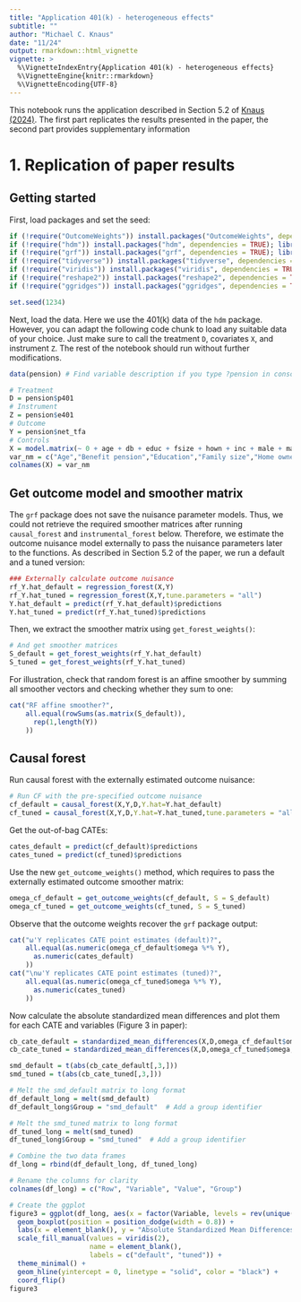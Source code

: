 ```yaml
---
title: "Application 401(k) - heterogeneous effects"
subtitle: ""
author: "Michael C. Knaus"
date: "11/24"
output: rmarkdown::html_vignette
vignette: >
  %\VignetteIndexEntry{Application 401(k) - heterogeneous effects}
  %\VignetteEngine{knitr::rmarkdown}
  %\VignetteEncoding{UTF-8}
---
```


This notebook runs the application described in Section 5.2 of [Knaus (2024)](https://arxiv.org/abs/2411.11559). The first part replicates the results presented in the paper, the second part provides supplementary information

# 1. Replication of paper results

## Getting started

First, load packages and set the seed:

```r
if (!require("OutcomeWeights")) install.packages("OutcomeWeights", dependencies = TRUE); library(OutcomeWeights)
if (!require("hdm")) install.packages("hdm", dependencies = TRUE); library(hdm)
if (!require("grf")) install.packages("grf", dependencies = TRUE); library(grf)
if (!require("tidyverse")) install.packages("tidyverse", dependencies = TRUE); library(tidyverse)
if (!require("viridis")) install.packages("viridis", dependencies = TRUE); library(viridis)
if (!require("reshape2")) install.packages("reshape2", dependencies = TRUE); library(reshape2)
if (!require("ggridges")) install.packages("ggridges", dependencies = TRUE); library(ggridges)

set.seed(1234)
```

Next, load the data. Here we use the 401(k) data of the `hdm` package. However, you can adapt the following code chunk to load any suitable data of your choice. Just make sure to call the treatment `D`, covariates `X`, and instrument `Z`. The rest of the notebook should run without further modifications.

```r
data(pension) # Find variable description if you type ?pension in console

# Treatment
D = pension$p401
# Instrument
Z = pension$e401
# Outcome
Y = pension$net_tfa
# Controls
X = model.matrix(~ 0 + age + db + educ + fsize + hown + inc + male + marr + pira + twoearn, data = pension)
var_nm = c("Age","Benefit pension","Education","Family size","Home owner","Income","Male","Married","IRA","Two earners")
colnames(X) = var_nm
```


## Get outcome model and smoother matrix

The `grf` package does not save the nuisance parameter models. Thus, we could not retrieve the required smoother matrices after running `causal_forest` and `instrumental_forest` below. Therefore, we estimate the outcome nuisance model externally to pass the nuisance parameters later to the functions. As described in Section 5.2 of the paper, we run a default and a tuned version:

```r
### Externally calculate outcome nuisance
rf_Y.hat_default = regression_forest(X,Y)
rf_Y.hat_tuned = regression_forest(X,Y,tune.parameters = "all")
Y.hat_default = predict(rf_Y.hat_default)$predictions
Y.hat_tuned = predict(rf_Y.hat_tuned)$predictions
```

Then, we extract the smoother matrix using `get_forest_weights()`:

```r
# And get smoother matrices
S_default = get_forest_weights(rf_Y.hat_default)
S_tuned = get_forest_weights(rf_Y.hat_tuned)
```

For illustration, check that random forest is an affine smoother by summing all smoother vectors and checking whether they sum to one:

```r
cat("RF affine smoother?", 
    all.equal(rowSums(as.matrix(S_default)),
      rep(1,length(Y))
    ))
```


## Causal forest

Run causal forest with the externally estimated outcome nuisance:

```r
# Run CF with the pre-specified outcome nuisance 
cf_default = causal_forest(X,Y,D,Y.hat=Y.hat_default)
cf_tuned = causal_forest(X,Y,D,Y.hat=Y.hat_tuned,tune.parameters = "all")
```

Get the out-of-bag CATEs:

```r
cates_default = predict(cf_default)$predictions
cates_tuned = predict(cf_tuned)$predictions
```

Use the new `get_outcome_weights()` method, which requires to pass the externally estimated outcome smoother matrix:

```r
omega_cf_default = get_outcome_weights(cf_default, S = S_default)
omega_cf_tuned = get_outcome_weights(cf_tuned, S = S_tuned)
```

Observe that the outcome weights recover the `grf` package output:

```r
cat("ω'Y replicates CATE point estimates (default)?", 
    all.equal(as.numeric(omega_cf_default$omega %*% Y),
      as.numeric(cates_default)
    ))
cat("\nω'Y replicates CATE point estimates (tuned)?", 
    all.equal(as.numeric(omega_cf_tuned$omega %*% Y),
      as.numeric(cates_tuned)
    ))
```

Now calculate the absolute standardized mean differences and plot them for each CATE and variables (Figure 3 in paper):

```r
cb_cate_default = standardized_mean_differences(X,D,omega_cf_default$omega,X)
cb_cate_tuned = standardized_mean_differences(X,D,omega_cf_tuned$omega,X)

smd_default = t(abs(cb_cate_default[,3,]))
smd_tuned = t(abs(cb_cate_tuned[,3,]))

# Melt the smd_default matrix to long format
df_default_long = melt(smd_default)
df_default_long$Group = "smd_default"  # Add a group identifier

# Melt the smd_tuned matrix to long format
df_tuned_long = melt(smd_tuned)
df_tuned_long$Group = "smd_tuned"  # Add a group identifier

# Combine the two data frames
df_long = rbind(df_default_long, df_tuned_long)

# Rename the columns for clarity
colnames(df_long) = c("Row", "Variable", "Value", "Group")

# Create the ggplot
figure3 = ggplot(df_long, aes(x = factor(Variable, levels = rev(unique(Variable))), y = Value, fill = Group)) +
  geom_boxplot(position = position_dodge(width = 0.8)) +
  labs(x = element_blank(), y = "Absolute Standardized Mean Differences") +
  scale_fill_manual(values = viridis(2),
                    name = element_blank(),
                    labels = c("default", "tuned")) +
  theme_minimal() +
  geom_hline(yintercept = 0, linetype = "solid", color = "black") + 
  coord_flip()
figure3
```
